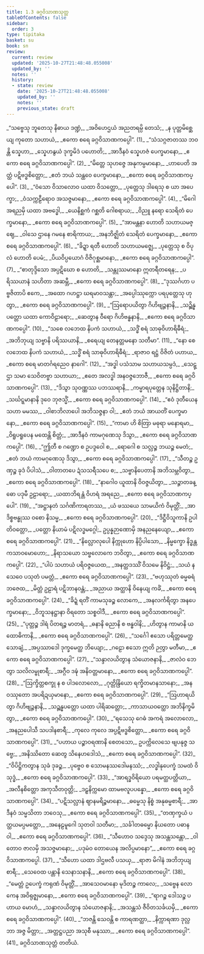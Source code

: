 ```yaml
---
title: 1.3 ခဂ္ဂဝိသာဏသုတ္တ
tableOfContents: false
sidebar:
  order: 3
type: tipitaka
basket: su
book: sn
review:
  current: review
  updated: '2025-10-27T21:48:48.055008'
  updated_by: ''
  notes: ''
  history:
  - state: review
    date: '2025-10-27T21:48:48.055008'
    updated_by: ''
    notes: ''
    previous_state: draft
---
```



<ReviewStatus review={frontmatter.review} showDetails={true} />

<HypothesisAnnotation frontmatter={frontmatter} />

<DynamicBreadcrumb />

<Division number="35" book="sn" e="ch" v="18" p="284">

<Paragraph number="38" type="verses" book="sn">
_“သဗ္ဗေသု ဘူတေသု နိဓာယ ဒဏ္ဍံ,_  
_အဝိဟေဌယံ အညတရမ္ပိ တေသံ;_  
_န ပုတ္တမိစ္ဆေယျ ကုတော သဟာယံ,_  
_ဧကော စရေ ခဂ္ဂဝိသာဏကပ္ပေါ”. (1)_  

</Paragraph>

</Division>
<Division number="36" book="sn" e="ch" v="18" p="285">

<Paragraph number="39" type="verses" book="sn">
_“သံသဂ္ဂဇာတဿ ဘဝန္တိ သ္နေဟာ,_  
_သ္နေဟနွယံ ဒုက္ခမိဒံ ပဟောတိ;_  
_အာဒီနဝံ သ္နေဟဇံ ပေက္ခမာနော,_  
_ဧကော စရေ ခဂ္ဂဝိသာဏကပ္ပေါ”. (2)_  

</Paragraph>

</Division>
<Division number="37" book="sn" e="ch" v="18" p="285">

<Paragraph number="40" type="verses" book="sn">
_“မိတ္တေ သုဟဇ္ဇေ အနုကမ္ပမာနော,_  
_ဟာပေတိ အတ္ထံ ပဋိဗဒ္ဓစိတ္တော;_  
_ဧတံ ဘယံ သန္ထဝေ ပေက္ခမာနော,_  
_ဧကော စရေ ခဂ္ဂဝိသာဏကပ္ပေါ”. (3)_  

</Paragraph>

</Division>
<Division number="38" book="sn" e="ch" v="18" p="285">

<Paragraph number="41" type="verses" book="sn">
_“ဝံသော ဝိသာလောဝ ယထာ ဝိသတ္တော,_  
_ပုတ္တေသု ဒါရေသု စ ယာ အပေက္ခာ;_  
_ဝံသက္ကဠီရောဝ အသဇ္ဇမာနော,_  
_ဧကော စရေ ခဂ္ဂဝိသာဏကပ္ပေါ”. (4)_  

</Paragraph>

</Division>
<Division number="39" book="sn" e="ch" v="18" p="285">

<Paragraph number="42" type="verses" book="sn">
_“မိဂေါ အရညမှိ ယထာ အဗဒ္ဓေါ,_  
_ယေနိစ္ဆကံ ဂစ္ဆတိ ဂေါစရာယ;_  
_ဝိညူ နရော သေရိတံ ပေက္ခမာနော,_  
_ဧကော စရေ ခဂ္ဂဝိသာဏကပ္ပေါ”. (5)_  

</Paragraph>

</Division>
<Division number="40" book="sn" e="ch" v="18" p="285">

<Paragraph number="43" type="verses" book="sn">
_“အာမန္တနာ ဟောတိ သဟာယမဇ္ဈေ,_  
_ဝါသေ ဌာနေ ဂမနေ စာရိကာယ;_  
_အနဘိဇ္ဈိတံ သေရိတံ ပေက္ခမာနော,_  
_ဧကော စရေ ခဂ္ဂဝိသာဏကပ္ပေါ”. (6)_  

</Paragraph>

</Division>
<Division number="41" book="sn" e="ch" v="18" p="285">

<Paragraph number="44" type="verses" book="sn">
_“ခိဍ္ဍာ ရတီ ဟောတိ သဟာယမဇ္ဈေ,_  
_ပုတ္တေသု စ ဝိပုလံ ဟောတိ ပေမံ;_  
_ပိယဝိပ္ပယောဂံ ဝိဇိဂုစ္ဆမာနော,_  
_ဧကော စရေ ခဂ္ဂဝိသာဏကပ္ပေါ”. (7)_  

</Paragraph>

</Division>
<Division number="42" book="sn" e="ch" v="18" p="286">

<Paragraph number="45" type="verses" book="sn">
_“စာတုဒ္ဒိသော အပ္ပဋိဃော စ ဟောတိ,_  
_သန္တုဿမာနော ဣတရီတရေန;_  
_ပရိဿယာနံ သဟိတာ အဆမ္ဘီ,_  
_ဧကော စရေ ခဂ္ဂဝိသာဏကပ္ပေါ”. (8)_  

</Paragraph>

</Division>
<Division number="43" book="sn" e="ch" v="18" p="286">

<Paragraph number="46" type="verses" book="sn">
_“ဒုဿင်္ဂဟာ ပဗ္ဗဇိတာပိ ဧကေ,_  
_အထော ဂဟဋ္ဌာ ဃရမာဝသန္တာ;_  
_အပ္ပေါဿုက္ကော ပရပုတ္တေသု ဟုတွာ,_  
_ဧကော စရေ ခဂ္ဂဝိသာဏကပ္ပေါ”. (9)_  

</Paragraph>

</Division>
<Division number="44" book="sn" e="ch" v="18" p="286">

<Paragraph number="47" type="verses" book="sn">
_“ဩရောပယိတွာ ဂိဟိဗျဉ္ဇနာနိ,_  
_သဉ္ဆိန္နပတ္တော ယထာ ကောဝိဠာရော;_  
_ဆေတွာန ဝီရော ဂိဟိဗန္ဓနာနိ,_  
_ဧကော စရေ ခဂ္ဂဝိသာဏကပ္ပေါ”. (10)_  

</Paragraph>

</Division>
<Division number="45" book="sn" e="ch" v="18" p="286">

<Paragraph number="48" type="verses" book="sn">
_“သစေ လဘေထ နိပကံ သဟာယံ,_  
_သဒ္ဓိံ စရံ သာဓုဝိဟာရိဓီရံ;_  
_အဘိဘုယျ သဗ္ဗာနိ ပရိဿယာနိ,_  
_စရေယျ တေနတ္တမနော သတီမာ”. (11)_  

</Paragraph>

</Division>
<Division number="46" book="sn" e="ch" v="18" p="286">

<Paragraph number="49" type="verses" book="sn">
_“နော စေ လဘေထ နိပကံ သဟာယံ,_  
_သဒ္ဓိံ စရံ သာဓုဝိဟာရိဓီရံ;_  
_ရာဇာဝ ရဋ္ဌံ ဝိဇိတံ ပဟာယ,_  
_ဧကော စရေ မာတင်္ဂရညေဝ နာဂေါ”. (12)_  

</Paragraph>

</Division>
<Division number="47" book="sn" e="ch" v="18" p="286">

<Paragraph number="50" type="verses" book="sn">
_“အဒ္ဓါ ပသံသာမ သဟာယသမ္ပဒံ,_  
_သေဋ္ဌာ သမာ သေဝိတဗ္ဗာ သဟာယာ;_  
_ဧတေ အလဒ္ဓါ အနဝဇ္ဇဘောဇီ,_  
_ဧကော စရေ ခဂ္ဂဝိသာဏကပ္ပေါ”. (13)_  

</Paragraph>

</Division>
<Division number="48" book="sn" e="ch" v="18" p="286">

<Paragraph number="51" type="verses" book="sn">
_“ဒိသွာ သုဝဏ္ဏဿ ပဘဿရာနိ,_  
_ကမ္မာရပုတ္တေန သုနိဋ္ဌိတာနိ;_  
_သင်္ဃဋ္ဋမာနာနိ ဒုဝေ ဘုဇသ္မိံ,_  
_ဧကော စရေ ခဂ္ဂဝိသာဏကပ္ပေါ”. (14)_  

</Paragraph>

</Division>
<Division number="49" book="sn" e="ch" v="18" p="287">

<Paragraph number="52" type="verses" book="sn">
_“ဧဝံ ဒုတီယေန သဟာ မမဿ,_  
_ဝါစာဘိလာပေါ အဘိသဇ္ဇနာ ဝါ;_  
_ဧတံ ဘယံ အာယတိံ ပေက္ခမာနော,_  
_ဧကော စရေ ခဂ္ဂဝိသာဏကပ္ပေါ”. (15)_  

</Paragraph>

</Division>
<Division number="50" book="sn" e="ch" v="18" p="287">

<Paragraph number="53" type="verses" book="sn">
_“ကာမာ ဟိ စိတြာ မဓုရာ မနောရမာ,_  
_ဝိရူပရူပေန မထေန္တိ စိတ္တံ;_  
_အာဒီနဝံ ကာမဂုဏေသု ဒိသွာ,_  
_ဧကော စရေ ခဂ္ဂဝိသာဏကပ္ပေါ”. (16)_  

</Paragraph>

</Division>
<Division number="51" book="sn" e="ch" v="18" p="287">

<Paragraph number="54" type="verses" book="sn">
_“ဤတီ စ ဂဏ္ဍော စ ဥပဒ္ဒဝေါ စ,_  
_ရောဂေါ စ သလ္လဉ္စ ဘယဉ္စ မေတံ;_  
_ဧတံ ဘယံ ကာမဂုဏေသု ဒိသွာ,_  
_ဧကော စရေ ခဂ္ဂဝိသာဏကပ္ပေါ”. (17)_  

</Paragraph>

</Division>
<Division number="52" book="sn" e="ch" v="18" p="287">

<Paragraph number="55" type="verses" book="sn">
_“သီတဉ္စ ဥဏှဉ္စ ခုဒံ ပိပါသံ,_  
_ဝါတာတပေ ဍံသသရီသပေ စ;_  
_သဗ္ဗာနိပေတာနိ အဘိသမ္ဘဝိတွာ,_  
_ဧကော စရေ ခဂ္ဂဝိသာဏကပ္ပေါ”. (18)_  

</Paragraph>

</Division>
<Division number="53" book="sn" e="ch" v="18" p="287">

<Paragraph number="56" type="verses" book="sn">
_“နာဂေါဝ ယူထာနိ ဝိဝဇ္ဇယိတွာ,_  
_သဉ္ဇာတခန္ဓော ပဒုမီ ဥဠာရော;_  
_ယထာဘိရန္တံ ဝိဟရံ အရညေ,_  
_ဧကော စရေ ခဂ္ဂဝိသာဏကပ္ပေါ”. (19)_  

</Paragraph>

</Division>
<Division number="54" book="sn" e="ch" v="18" p="287">

<Paragraph number="57" type="verses" book="sn">
_“အဋ္ဌာနတံ သင်္ဂဏိကာရတဿ,_  
_ယံ ဖဿယေ သာမယိကံ ဝိမုတ္တိံ;_  
_အာဒိစ္စဗန္ဓုဿ ဝစော နိသမ္မ,_  
_ဧကော စရေ ခဂ္ဂဝိသာဏကပ္ပေါ”. (20)_  

</Paragraph>

</Division>
<Division number="55" book="sn" e="ch" v="18" p="287">

<Paragraph number="58" type="verses" book="sn">
_“ဒိဋ္ဌီဝိသူကာနိ ဥပါတိဝတ္တော,_  
_ပတ္တော နိယာမံ ပဋိလဒ္ဓမဂ္ဂေါ;_  
ဥပ္ပန္နဉာဏောမှိ အနညနေယျော,_  
_ဧကော စရေ ခဂ္ဂဝိသာဏကပ္ပေါ”. (21)_  

</Paragraph>

</Division>
<Division number="56" book="sn" e="ch" v="18" p="288">

<Paragraph number="59" type="verses" book="sn">
_“နိလ္လောလုပေါ နိက္ကုဟော နိပ္ပိပါသော,_  
_နိမ္မက္ခော နိဒ္ဓန္တကသာဝမောဟော;_  
_နိရာသယော သဗ္ဗလောကေ ဘဝိတွာ,_  
_ဧကော စရေ ခဂ္ဂဝိသာဏကပ္ပေါ”. (22)_  

</Paragraph>

</Division>
<Division number="57" book="sn" e="ch" v="18" p="288">

<Paragraph number="60" type="verses" book="sn">
_“ပါပံ သဟာယံ ပရိဝဇ္ဇယေထ,_  
_အနတ္ထဒဿိံ ဝိသမေ နိဝိဋ္ဌံ;_  
_သယံ န သေဝေ ပသုတံ ပမတ္တံ,_  
_ဧကော စရေ ခဂ္ဂဝိသာဏကပ္ပေါ”. (23)_  

</Paragraph>

</Division>
<Division number="58" book="sn" e="ch" v="18" p="288">

<Paragraph number="61" type="verses" book="sn">
_“ဗဟုဿုတံ ဓမ္မဓရံ ဘဇေထ,_  
_မိတ္တံ ဥဠာရံ ပဋိဘာနဝန္တံ;_  
_အညာယ အတ္ထာနိ ဝိနေယျ ကင်္ခံ,_  
_ဧကော စရေ ခဂ္ဂဝိသာဏကပ္ပေါ”. (24)_  

</Paragraph>

</Division>
<Division number="59" book="sn" e="ch" v="18" p="288">

<Paragraph number="62" type="verses" book="sn">
_“ခိဍ္ဍံ ရတိံ ကာမသုခဉ္စ လောကေ,_  
_အနလင်္ကရိတွာ အနပေက္ခမာနော;_  
_ဝိဘူသနဋ္ဌာနာ ဝိရတော သစ္စဝါဒီ,_  
_ဧကော စရေ ခဂ္ဂဝိသာဏကပ္ပေါ”. (25)_  

</Paragraph>

</Division>
<Division number="60" book="sn" e="ch" v="18" p="288">

<Paragraph number="63" type="verses" book="sn">
_“ပုတ္တဉ္စ ဒါရံ ပိတရဉ္စ မာတရံ,_  
_ဓနာနိ ဓညာနိ စ ဗန္ဓဝါနိ;_  
_ဟိတွာန ကာမာနိ ယထောဓိကာနိ,_  
_ဧကော စရေ ခဂ္ဂဝိသာဏကပ္ပေါ”. (26)_  

</Paragraph>

</Division>
<Division number="61" book="sn" e="ch" v="18" p="288">

<Paragraph number="64" type="verses" book="sn">
_“သင်္ဂေါ ဧသော ပရိတ္တမေတ္ထ သောချံ,_  
_အပ္ပဿာဒေါ ဒုက္ခမေတ္ထ ဘိယျော;_  
_ဂဠော ဧသော ဣတိ ဉတွာ မတီမာ,_  
_ဧကော စရေ ခဂ္ဂဝိသာဏကပ္ပေါ”. (27)_  

</Paragraph>

</Division>
<Division number="62" book="sn" e="ch" v="18" p="288">

<Paragraph number="65" type="verses" book="sn">
_“သန္ဒာလယိတွာန သံယောဇနာနိ,_  
_ဇာလံဝ ဘေတွာ သလိလမ္ဗုစာရီ;_  
_အဂ္ဂီဝ ဒဍ္ဎံ အနိဝတ္တမာနော,_  
_ဧကော စရေ ခဂ္ဂဝိသာဏကပ္ပေါ”. (28)_  

</Paragraph>

</Division>
<Division number="63" book="sn" e="ch" v="18" p="289">

<Paragraph number="66" type="verses" book="sn">
_“ဩက္ခိတ္တစက္ခု န စ ပါဒလောလော,_  
_ဂုတ္တိန္ဒြိယော ရက္ခိတမာနသာနော;_  
_အနဝဿုတော အပရိဍယှမာနော,_  
_ဧကော စရေ ခဂ္ဂဝိသာဏကပ္ပေါ”. (29)_  

</Paragraph>

</Division>
<Division number="64" book="sn" e="ch" v="18" p="289">

<Paragraph number="67" type="verses" book="sn">
_“ဩဟာရယိတွာ ဂိဟိဗျဉ္ဇနာနိ,_  
_သဉ္ဆန္နပတ္တော ယထာ ပါရိဆတ္တော;_  
_ကာသာယဝတ္ထော အဘိနိက္ခမိတွာ,_  
_ဧကော စရေ ခဂ္ဂဝိသာဏကပ္ပေါ”. (30)_  

</Paragraph>

</Division>
<Division number="65" book="sn" e="ch" v="18" p="289">

<Paragraph number="68" type="verses" book="sn">
_“ရသေသု ဂေဓံ အကရံ အလောလော,_  
_အနညပေါသီ သပဒါနစာရီ;_  
_ကုလေ ကုလေ အပ္ပဋိဗဒ္ဓစိတ္တော,_  
_ဧကော စရေ ခဂ္ဂဝိသာဏကပ္ပေါ”. (31)_  

</Paragraph>

</Division>
<Division number="66" book="sn" e="ch" v="18" p="289">

<Paragraph number="69" type="verses" book="sn">
_“ပဟာယ ပဉ္စာဝရဏာနိ စေတသော,_  
ဥပက္ကိလေသေ ဗျပနုဇ္ဇ သဗ္ဗေ;_  
_အနိဿိတော ဆေတွ သိနေဟဒေါသံ,_  
_ဧကော စရေ ခဂ္ဂဝိသာဏကပ္ပေါ”. (32)_  

</Paragraph>

</Division>
<Division number="67" book="sn" e="ch" v="18" p="289">

<Paragraph number="70" type="verses" book="sn">
_“ဝိပိဋ္ဌိကတွာန သုခံ ဒုခဉ္စ,_  
_ပုဗ္ဗေဝ စ သောမနဿဒေါမနဿံ;_  
_လဒ္ဓါနုပေက္ခံ သမထံ ဝိသုဒ္ဓံ,_  
_ဧကော စရေ ခဂ္ဂဝိသာဏကပ္ပေါ”. (33)_  

</Paragraph>

</Division>
<Division number="68" book="sn" e="ch" v="18" p="289">

<Paragraph number="71" type="verses" book="sn">
_“အာရဒ္ဓဝိရိယော ပရမတ္ထပတ္တိယာ,_  
_အလီနစိတ္တော အကုသီတဝုတ္တိ;_  
_ဒဠှနိက္ကမော ထာမဗလူပပန္နော,_  
_ဧကော စရေ ခဂ္ဂဝိသာဏကပ္ပေါ”. (34)_  

</Paragraph>

</Division>
<Division number="69" book="sn" e="ch" v="18" p="289">

<Paragraph number="72" type="verses" book="sn">
_“ပဋိသလ္လာနံ ဈာနမရိဉ္စမာနော,_  
_ဓမ္မေသု နိစ္စံ အနုဓမ္မစာရီ;_  
_အာဒီနဝံ သမ္မသိတာ ဘဝေသု,_  
_ဧကော စရေ ခဂ္ဂဝိသာဏကပ္ပေါ”. (35)_  

</Paragraph>

</Division>
<Division number="70" book="sn" e="ch" v="18" p="290">

<Paragraph number="73" type="verses" book="sn">
_“တဏှက္ခယံ ပတ္ထယမပ္ပမတ္တော,_  
_အနေဠမူဂေါ သုတဝါ သတီမာ;_  
_သင်္ခါတဓမ္မော နိယတော ပဓာနဝါ,_  
_ဧကော စရေ ခဂ္ဂဝိသာဏကပ္ပေါ”. (36)_  

</Paragraph>

</Division>
<Division number="71" book="sn" e="ch" v="18" p="290">

<Paragraph number="74" type="verses" book="sn">
_“သီဟောဝ သဒ္ဒေသု အသန္တသန္တော,_  
_ဝါတောဝ ဇာလမှိ အသဇ္ဇမာနော;_  
_ပဒုမံဝ တောယေန အလိပ္ပမာနော”,_  
_ဧကော စရေ ခဂ္ဂဝိသာဏကပ္ပေါ. (37)_  

</Paragraph>

</Division>
<Division number="72" book="sn" e="ch" v="18" p="290">

<Paragraph number="75" type="verses" book="sn">
_“သီဟော ယထာ ဒါဌဗလီ ပသယှ,_  
_ရာဇာ မိဂါနံ အဘိဘုယျ စာရီ;_  
_သေဝေထ ပန္တာနိ သေနာသနာနိ,_  
_ဧကော စရေ ခဂ္ဂဝိသာဏကပ္ပေါ”. (38)_  

</Paragraph>

</Division>
<Division number="73" book="sn" e="ch" v="18" p="290">

<Paragraph number="76" type="verses" book="sn">
_“မေတ္တံ ဥပေက္ခံ ကရုဏံ ဝိမုတ္တိံ,_  
_အာသေဝမာနော မုဒိတဉ္စ ကာလေ;_  
_သဗ္ဗေန လောကေန အဝိရုဇ္ဈမာနော,_  
_ဧကော စရေ ခဂ္ဂဝိသာဏကပ္ပေါ”. (39)_  

</Paragraph>

</Division>
<Division number="74" book="sn" e="ch" v="18" p="290">

<Paragraph number="77" type="verses" book="sn">
_“ရာဂဉ္စ ဒေါသဉ္စ ပဟာယ မောဟံ,_  
_သန္ဒာလယိတွာန သံယောဇနာနိ;_  
_အသန္တသံ ဇီဝိတသင်္ခယမှိ,_  
_ဧကော စရေ ခဂ္ဂဝိသာဏကပ္ပေါ”. (40)_  

</Paragraph>

</Division>
<Division number="75" book="sn" e="ch" v="18" p="290">

<Paragraph number="78" type="verses" book="sn">
_“ဘဇန္တိ သေဝန္တိ စ ကာရဏတ္ထာ,_  
_နိက္ကာရဏာ ဒုလ္လဘာ အဇ္ဇ မိတ္တာ;_  
_အတ္တဋ္ဌပညာ အသုစီ မနုဿာ,_  
_ဧကော စရေ ခဂ္ဂဝိသာဏကပ္ပေါ”. (41)_  


</Paragraph>
</Division>

<Paragraph number="79" type="center" book="sn">
ခဂ္ဂဝိသာဏသုတ္တံ တတိယံ.
</Paragraph>